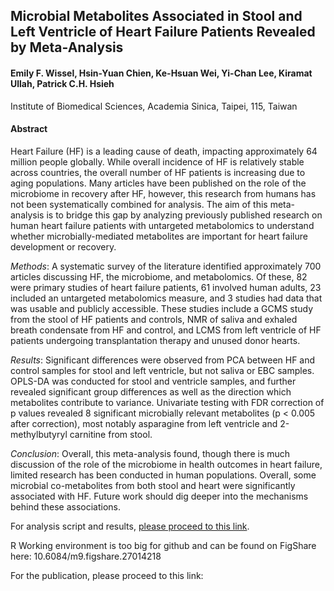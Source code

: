 ## Microbial Metabolites Associated in Stool and Left Ventricle of Heart Failure Patients Revealed by Meta-Analysis

#### Emily F. Wissel, Hsin-Yuan Chien, Ke-Hsuan Wei, Yi-Chan Lee, Kiramat Ullah, Patrick C.H. Hsieh 
Institute of Biomedical Sciences, Academia Sinica, Taipei, 115, Taiwan


#### Abstract
Heart Failure (HF) is a leading cause of death, impacting approximately 64 million people globally. While overall incidence of HF is relatively stable across countries, the overall number of HF patients is increasing due to aging populations. Many articles have been published on the role of the microbiome in recovery after HF, however, this research from humans has not been systematically combined for analysis. The aim of this meta-analysis is to bridge this gap by analyzing previously published research on human heart failure patients with untargeted metabolomics to understand whether microbially-mediated metabolites are important for heart failure development or recovery.

*Methods*: A systematic survey of the literature identified approximately 700 articles discussing HF, the microbiome, and metabolomics. Of these, 82 were primary studies of heart failure patients, 61 involved human adults, 23 included an untargeted metabolomics measure, and 3 studies had data that was usable and publicly accessible. These studies include a GCMS study from the stool of HF patients and controls, NMR of saliva and exhaled breath condensate from HF and control, and LCMS from left ventricle of HF patients undergoing transplantation therapy and unused donor hearts. 

*Results*: Significant differences were observed from PCA between HF and control samples for stool and left ventricle, but not saliva or EBC samples. OPLS-DA was conducted for stool and ventricle samples, and further revealed significant group differences as well as the direction which metabolites contribute to variance. Univariate testing with FDR correction of p values revealed 8 significant microbially relevant metabolites (p < 0.005 after correction), most notably asparagine from left ventricle and 2-methylbutyryl carnitine from stool. 

*Conclusion*: Overall, this meta-analysis found, though there is much discussion of the role of the microbiome in health outcomes in heart failure, limited research has been conducted in human populations. Overall, some microbial co-metabolites from both stool and heart were significantly associated with HF. Future work should dig deeper into the mechanisms behind these associations.

For analysis script and results, [please proceed to this link](https://raw.githubusercontent.com/ewissel/HF_Metabolomics_MetaAnalysis/main/for-publication-meta-analysis.html).

R Working environment is too big for github and can be found on FigShare here: 10.6084/m9.figshare.27014218 

For the publication, please proceed to this link: <put-here>


